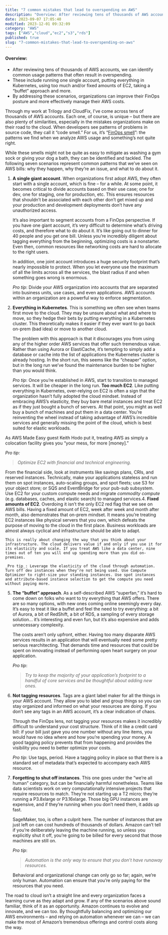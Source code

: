 ```yaml
---
title: "7 common mistakes that lead to overspending on AWS"
description: "Overview: After reviewing tens of thousands of AWS accounts, we can identify common usage patterns that often result in overspending. These include running one..."
date: 2023-09-07 17:05:40
modified: 2023-12-01 09:32:09
category: "AWS"
tags: ["AWS","cloud","ec2","s3","rds"]
published: true
slug: "7-common-mistakes-that-lead-to-overspending-on-aws"
---
```


#### Overview:

-   After reviewing tens of thousands of AWS accounts, we can identify common usage patterns that often result in overspending.
-   These include running one single account, putting everything in Kubernetes, using too much and/or fixed amounts of EC2, taking a “buffet” approach and more.
-   By addressing these scenarios, organizations can improve their FinOps posture and more effectively manage their AWS costs.

Through my work at Trilogy and CloudFix, I’ve come across tens of thousands of AWS accounts. Each one, of course, is unique – but there are also plenty of similarities, especially in the mistakes organizations make on their road to the cloud. When developers see patterns of problems in source code, they call it “code smell.” For us, it’s “[FinOps smell](/podcast/the-price-is-wrong-how-to-save-on-aws/)”: the patterns we find when we analyze AWS usage and something’s not quite right. 

While these smells might not be quite as easy to mitigate as washing a gym sock or giving your dog a bath, they can be identified and tackled. The following seven scenarios represent common patterns that we’ve seen on AWS bills: why they happen, why they’re an issue, and what to do about it.

1.  **A single giant account**. When organizations first adopt AWS, they often start with a single account, which is fine – for a while. At some point, it becomes critical to divide accounts based on their use case; one for dev, one for staging, one for production, etc. This ensures resources that shouldn’t be associated with each other don’t get mixed up and your production and development deployments don’t have any unauthorized access.  
      
    It’s also important to segment accounts from a FinOps perspective. If you have one giant account, it’s very difficult to determine what’s driving costs, and therefore what to do about it. It’s like going out to dinner for 40 people and you get one bill. Unless you’re incredibly diligent about tagging everything from the beginning, optimizing costs is a nonstarter. Even then, common resources like networking costs are hard to allocate to the right users.  
      
    In addition, one joint account introduces a huge security footprint that’s nearly impossible to protect. When you let everyone use the maximum of all the limits across all the services, the blast radius if and when something goes wrong is enormous.  
      
    _Pro tip_: Divide your AWS organization into accounts that are separated into business units, use cases, and even applications. AWS accounts within an organization are a powerful way to enforce segmentation.
2.  **Everything in Kubernetes**. This is something we often see when teams first move to the cloud. They may be unsure about what and where to move, so they hedge their bets by putting everything in a Kubernetes cluster. This theoretically makes it easier if they ever want to go back on-prem (bad idea) or move to another cloud.  
      
    The problem with this approach is that it discourages you from using any of the higher order AWS services that offer such tremendous value. Rather than using Aurora or ElastiCache, it’s tempting to simply add a database or cache into the list of applications the Kubernetes cluster is already hosting. In the short run, this seems like the “cheaper” option, but in the long run we’ve found the maintenance burden to be higher than you would think.  
      
    _Pro tip_: Once you’re established in AWS, start to transition to managed services. It will be cheaper in the long run.
**Too much EC2**. Like putting everything in Kubernetes, over-relying on EC2 is often a sign that the organization hasn’t fully adopted the cloud mindset. Instead of embracing AWS’s elasticity, they buy bare metal instances and treat EC2 as if they just bought a bunch of servers. At that point, you might as well buy a bunch of machines and put them in a data center. You’re reinventing the wheel instead of taking advantage of AWS’s incredible services and generally missing the point of the cloud, which is best suited for elastic workloads.  
  
As AWS Made Easy guest Keith Hodo put it, treating AWS as simply a colocation facility gives you “your mess, for more \[money\].”   
  
  
_Pro tip:_  

> _Optimize EC2 with financial and technical engineering._

  
From the financial side, look at instruments like savings plans, CRIs, and reserved instances. Technically, make your applications stateless and run them on spot instances, auto-scaling groups, and spot fleets; use S3 for your object store; or SQS and EventBridge for your pub-sub subsystem. Use EC2 for your custom compute needs and migrate _commodity compute_ (e.g. databases, caches, and elastic search) to managed services.4.  **Fixed amounts of EC2**. Overdoing it isn’t the only EC2 red flag that we see on AWS bills. Having a fixed amount of EC2, week after week and month after month, also demonstrates that on-prem mindset. It means you’re treating EC2 instances like physical servers that you own, which defeats the purpose of moving to the cloud in the first place. Business workloads are almost always cyclical and infrastructure should be able to adapt.  
      
    This is really about changing the way that you think about your infrastructure. The cloud delivers value if and only if you use it for its elasticity and scale. If you treat AWS like a data center, nine times out of ten you will end up spending more than you did on-premises.  
      
    _Pro tip_: Leverage the elasticity of the cloud through automation. Turn off dev instances when they’re not being used. Use Compute Optimizer to right-size your standing instances. Use spot instances and attribute-based instance selection to get the compute you need without paying more.
5.  **The “buffet” approach**. As a self-described AWS “superfan,” it’s hard to come down on folks who want to try everything that AWS offers. There are so many options, with new ones coming online seemingly every day. It’s easy to treat it like a buffet and feel the need to try everything: a bit of Aurora, a bit of RedShift, a bit of RDS, a sampling of every storage solution… it’s interesting and even fun, but it’s also expensive and adds unnecessary complexity.  
      
    The costs aren’t only upfront, either. Having too many disparate AWS services results in an application that will eventually need some pretty serious rearchitecting. That demands time and resources that could be spent on innovating instead of performing open heart surgery on your application.  
      
    _Pro tip_:  
    
    > _Try to keep the majority of your application’s footprint to a handful of core services and be thoughtful about adding new ones._
    
6.  **Not tagging resources**. Tags are a giant label maker for all the things in your AWS account. They allow you to label and group things so you can stay organized and informed on what your resources are doing. If you don’t see any tags in an AWS account, it’s a clear indication of chaos.  
      
    Through the FinOps lens, not tagging your resources makes it incredibly difficult to understand your cost structure. Think of it like a credit card bill: if your bill just gave you one number without any line items, you would have no idea where and how you’re spending your money. A good tagging policy prevents that from happening and provides the visibility you need to better optimize your costs.  
      
    _Pro tip_: Use tags, period. Have a tagging policy in place so that there is a standard set of metadata that’s expected to accompany each AWS resource.
7.  **Forgetting to shut off instances**. This one goes under the “we’re all human” category, but can be financially harmful nonetheless. Teams like data scientists work on very computationally intensive projects that require resources to match. They’re not starting up a T2 micro; they’re running a P3.8xlarge or P3.16xlarge. Those big GPU instances are expensive, and if they’re running when you don’t need them, it adds up fast.  
      
    SageMaker, too, is often a culprit here. The number of instances that are just left on can cost hundreds of thousands of dollars. Amazon can’t tell if you’re deliberately leaving the machine running, so unless you explicitly shut it off, you’re going to be billed for every second that those machines are still on.  
      
    _Pro tip_:  
    
    > _Automation is the only way to ensure that you don’t have runaway resources._
    
    Behavioral and organizational change can only go so far; again, we’re only human. Automation can ensure that you’re only paying for the resources that you need.

The road to cloud isn’t a straight line and every organization faces a learning curve as they adapt and grow. If any of the scenarios above sound familiar, think of it as an opportunity. Amazon continues to evolve and innovate, and we can too. By thoughtfully balancing and optimizing our AWS environments – and relying on automation whenever we can – we can make the most of Amazon’s tremendous offerings and control costs along the way.
